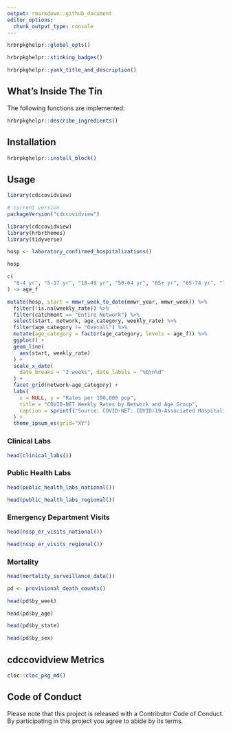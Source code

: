 ```yaml
---
output: rmarkdown::github_document
editor_options: 
  chunk_output_type: console
---
```

```r
hrbrpkghelpr::global_opts()
```

```r
hrbrpkghelpr::stinking_badges()
```

```r
hrbrpkghelpr::yank_title_and_description()
```

## What's Inside The Tin

The following functions are implemented:

```r
hrbrpkghelpr::describe_ingredients()
```

## Installation

```r
hrbrpkghelpr::install_block()
```

## Usage

```r
library(cdccovidview)

# current version
packageVersion("cdccovidview")

```

```r
library(cdccovidview)
library(hrbrthemes)
library(tidyverse)

hosp <- laboratory_confirmed_hospitalizations()

hosp

c(
  "0-4 yr", "5-17 yr", "18-49 yr", "50-64 yr", "65+ yr", "65-74 yr", "75-84 yr", "85+"
) -> age_f

mutate(hosp, start = mmwr_week_to_date(mmwr_year, mmwr_week)) %>% 
  filter(!is.na(weekly_rate)) %>% 
  filter(catchment == "Entire Network") %>% 
  select(start, network, age_category, weekly_rate) %>%  
  filter(age_category != "Overall") %>% 
  mutate(age_category = factor(age_category, levels = age_f)) %>% 
  ggplot() +
  geom_line(
    aes(start, weekly_rate)
  ) +
  scale_x_date(
    date_breaks = "2 weeks", date_labels = "%b\n%d"
  ) +
  facet_grid(network~age_category) +
  labs(
    x = NULL, y = "Rates per 100,000 pop",
    title = "COVID-NET Weekly Rates by Network and Age Group",
    caption = sprintf("Source: COVID-NET: COVID-19-Associated Hospitalization Surveillance Network, Centers for Disease Control and Prevention.\n<https://gis.cdc.gov/grasp/COVIDNet/COVID19_3.html>; Accessed on %s", Sys.Date())
  ) +
  theme_ipsum_es(grid="XY")

```

### Clinical Labs

```r
head(clinical_labs())
```

### Public Health Labs

```r
head(public_health_labs_national())

head(public_health_labs_regional())
```

### Emergency Department Visits

```r
head(nssp_er_visits_national())

head(nssp_er_visits_regional())
```

### Mortality

```r
head(mortality_surveillance_data())
```

```r
pd <- provisional_death_counts()

head(pd$by_week)

head(pd$by_age)

head(pd$by_state)

head(pd$by_sex)
```

## cdccovidview Metrics

```r
cloc::cloc_pkg_md()
```

## Code of Conduct

Please note that this project is released with a Contributor Code of Conduct. 
By participating in this project you agree to abide by its terms.
